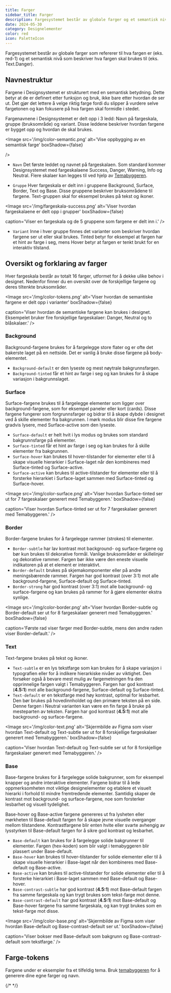 ```yaml
---
title: Farger
sidebar_title: Farger
description: Fargesystemet består av globale farger og et semantisk nivå som beskriver hva fargen skal brukes til.
date: 2024-05-30
category: Designelementer
color: red
icon: PaletteIcon
---
```


Fargesystemet består av globale farger som refererer til hva fargen er (eks. red-1) og et semantisk nivå som beskriver hva fargen skal brukes til (eks. Text.Danger).

## Navnestruktur
Fargene i Designsystemet er strukturert med en semantisk betydning. 
Dette betyr at de er definert etter funksjon og bruk, ikke bare etter hvordan de ser ut. 
Det gjør det lettere å velge riktig farge fordi du slipper å vurdere selve fargetonen og kan fokusere på hva fargen skal formidle i stedet.

Fargenavnene i Designsystemet er delt opp i 3 ledd: Navn på fargeskala, gruppe (bruksområde) og variant.
Disse leddene beskriver hvordan fargene er bygget opp og hvordan de skal brukes.

<Image
  src='/img/color-semantic.png'
  alt='Vise oppbygging av en semantisk farge'
  boxShadow={false}
  
/>

* `Navn` Det første leddet og navnet på fargeskalaen. 
Som standard kommer Designsystemet med fargeskalaene Success, Danger, Warning, Info og Neutral.
Flere skalaer kan legges til ved hjelp av [Temabyggeren](https://theme.designsystemet.no/).

* `Gruppe` Hver fargeskala er delt inn i gruppene Background, Surface, Border, Text og Base. 
Disse gruppene beskriver bruksområdene til fargene. Text-gruppen skal for eksempel brukes på tekst og ikoner.

<Image
  src='/img/fargeskala-success.png'
  alt='Viser hvordan fargeskalaene er delt opp i grupper'
  boxShadow={false}
  
  caption='Viser en fargeskala og de 5 gruppene som fargene er delt inn i.'
/>

* `Variant` Inne i hver gruppe finnes det varianter som beskriver hvordan fargene ser ut eller skal brukes. 
Tinted betyr for eksempel at fargen har et hint av farge i seg, mens Hover betyr at fargen er tenkt brukt for en interaktiv tilstand.

## Oversikt og forklaring av farger
Hver fargeskala består av totalt 16 farger, utformet for å dekke ulike behov i designet. 
Nedenfor finner du en oversikt over de forskjellige fargene og deres tiltenkte bruksområder.

<Image
  src='/img/color-tokens.png'
  alt='Viser hvordan de semantiske fargene er delt opp i varianter'
  boxShadow={false}
  
  caption='Viser hvordan de semantiske fargene kan brukes i designet. Eksempelet bruker fire forskjellige fargeskalaer: Danger, Neutral og to blåskalaer.'
/>

### Background
Background-fargene brukes for å fargelegge store flater og er ofte det bakerste laget på en nettside. Det er vanlig å bruke disse fargene på body-elementet.

* `Background-default` er den lyseste og mest nøytrale bakgrunnsfargen.
* `Background-tinted` får et hint av farge i seg og kan brukes for å skape variasjon i bakgrunnslaget. 

### Surface
Surface-fargene brukes til å fargelegge elementer som ligger over background-fargene, som for eksempel paneler eller kort (cards).
Disse fargene fungerer som forgrunnsfarger og bidrar til å skape dybde i designet ved å skille elementer fra bakgrunnen.
I mørk modus blir disse fire fargene gradvis lysere, med Surface-active som den lyseste.

* `Surface-default` er helt hvit i lys modus og brukes som standard bakgrunnsfarge på elementer.
* `Surface-tinted` får et hint av farge i seg og kan brukes for å skille elementer fra bakgrunnen.
* `Surface-hover` kan brukes til hover-tilstander for elementer eller til å skape visuelle hierarkier i Surface-laget når den kombineres med Surface-tinted og Surface-active.
* `Surface-active` kan brukes til active-tilstander for elementer eller til å forsterke hierarkiet i Surface-laget sammen med Surface-tinted og Surface-hover.

<Image
  src='/img/color-surface.png'
  alt='Viser hvordan Surface-tinted ser ut for 7 fargeskalaer generert med Temabyggeren.'
  boxShadow={false}
  
  caption='Viser hvordan Surface-tinted ser ut for 7 fargeskalaer generert med Temabyggeren.'
/>

### Border
Border-fargene brukes for å fargelegge rammer (strokes) til elementer.

* `Border-subtle` har lav kontrast mot background- og surface-fargene og bør kun brukes til dekorative formål. 
Vanlige bruksområder er skillelinjer og dekorative rammer.
Fargen bør ikke være den eneste visuelle indikatoren på at et element er interaktivt.
* `Border-default` brukes på skjemakomponenter eller på andre meningsbærende rammer. 
Fargen har god kontrast (over 3:1) mot alle background-fargene, Surface-default og Surface-tinted.
* `Border-strong` har god kontrast (over 3:1) mot alle background- og surface-fargene og kan brukes på rammer for å gjøre elementer ekstra synlige.

<Image
  src='/img/color-border.png'
  alt='Viser hvordan Border-subtle og Border-default ser ut for 8 fargeskalaer generert med Temabyggeren.'
  boxShadow={false}
  
  caption='Første rad viser farger med Border-subtle, mens den andre raden viser Border-default.'
/>

### Text
Text-fargene brukes på tekst og ikoner.

* `Text-subtle` er en lys tekstfarge som kan brukes for å skape variasjon i typografien eller for å indikere hierarkiske nivåer av viktighet.
Den forsøker også å bevare mest mulig av fargemetningen fra den opprinnelige fargen valgt i Temabyggeren. 
Fargen har god kontrast (**4.5:1**) mot alle background-fargene, Surface-default og Surface-tinted.
* `Text-default` er en tekstfarge med høy kontrast, optimal for lesbarhet. 
Den bør brukes på hovedinnholdet og den primære teksten på en side.
Denne fargen i Neutral varianten kan være en fin farge å bruke på mesteparten av teksten.
Fargen har god kontrast (**4.5:1**) mot alle background- og surface-fargene.

<Image
  src='/img/color-text.png'
  alt='Skjermbilde av Figma som viser hvordan Text-default og Text-subtle ser ut for 8 forskjellige fargeskalaer generert med Temabyggeren.'
  boxShadow={false}
  
  caption='Viser hvordan Text-default og Text-subtle ser ut for 8 forskjellige fargeskalaer generert med Temabyggeren.'
/>

### Base
Base-fargene brukes for å fargelegge solide bakgrunner, som for eksempel knapper og andre interaktive elementer.
Fargene bidrar til å lede oppmerksomheten mot viktige designelementer og etablere et visuelt hierarki i forhold til mindre fremtredende elementer. 
Samtidig skaper de kontrast mot background- og surface-fargene, noe som forsterker lesbarhet og visuell tydelighet.

Base-hover og Base-active fargene genereres ut fra lysheten eller mørkheten til Base-default fargen for å skape jevne visuelle overganger mellom tilstandene. 
Kontrastfargene blir enten hvite eller svarte avhengig av lysstyrken til Base-default fargen for å sikre god kontrast og lesbarhet.

* `Base-default` kan brukes for å fargelegge solide bakgrunner til elementer. Fargen (hex-koden) som blir valgt i temabyggeren blir plassert under Base-default.
* `Base-hover` kan brukes til hover-tilstander for solide elementer eller til å skape visuelle hierarkier i Base-laget når den kombineres med Base-default og Base-active.
* `Base-active` kan brukes til active-tilstander for solide elementer eller til å forsterke hierarkiet i Base-laget sammen med Base-default og Base-hover.
* `Base-contrast-subtle` har god kontrast (**4.5:1**) mot Base-default fargen fra samme fargeskala og kan trygt brukes som tekst-farge mot denne.
* `Base-contrast-default` har god kontrast (**4.5:1**) mot Base-default og Base-hover fargene fra samme fargeskala, og kan trygt brukes som en tekst-farge mot disse.

<Image
  src='/img/color-base.png'
  alt='Skjermbilde av Figma som viser hvordan Base-default og Base-contrast-default ser ut.'
  boxShadow={false}
  
  caption='Viser bokser med Base-default som bakgrunn og Base-contrast-default som tekstfarge.'
/>

## Farge-tokens

Fargene under er eksempler fra et tilfeldig tema.
Bruk [temabyggeren](https://theme.designsystemet.no) for å generere dine egne farger og navn.

{/* <TokenList
  type='color'
  showThemePicker={true}
  showModeSwitcher={true}
/>
 */}
